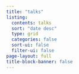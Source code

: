 ```yaml
---
title: "talks"
listing:
  contents: talks
  sort: "date desc"
  type: grid
  categories: false
  sort-ui: false
  filter-ui: false
page-layout: full
title-block-banner: false
---
```



